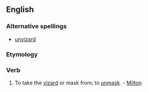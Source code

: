 ==English==

===Alternative spellings===
*[[unvizard]]

===Etymology===
{{prefix|un|vizard}}

===Verb===
{{en-verb}}
#{{obsolete}} To take the [[vizard]] or mask from; to [[unmask]]. - [[Milton]]